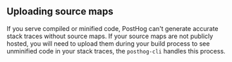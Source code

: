 ## Uploading source maps

If you serve compiled or minified code, PostHog can't generate accurate stack traces without source maps. If your source maps are not publicly hosted, you will need to upload them during your build process to see unminified code in your stack traces, the `posthog-cli` handles this process.